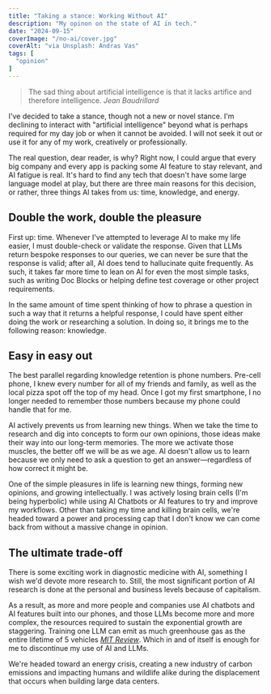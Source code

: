 ```yaml
---
title: "Taking a stance: Working Without AI"
description: "My opinon on the state of AI in tech."
date: "2024-09-15"
coverImage: "/no-ai/cover.jpg"
coverAlt: "via Unsplash: Andras Vas"
tags: [
  "opinion"
]
---
```


<blockquote>
  The sad thing about artificial intelligence is that it lacks artifice and therefore intelligence.
  <cite>Jean Baudrillard</cite>
</blockquote>

I've decided to take a stance, though not a new or novel stance. I'm declining to interact with "artificial intelligence" beyond what is perhaps required for my day job or when it cannot be avoided. I will not seek it out or use it for any of my work, creatively or professionally.

The real question, dear reader, is why? Right now, I could argue that every big company and every app is packing some AI feature to stay relevant, and AI fatigue is real. It's hard to find any tech that doesn't have some large language model at play, but there are three main reasons for this decision, or rather, three things AI takes from us: time, knowledge, and energy.

## Double the work, double the pleasure
First up: time. Whenever I've attempted to leverage AI to make my life easier, I must double-check or validate the response. Given that LLMs return bespoke responses to our queries, we can never be sure that the response is valid; after all, AI does tend to hallucinate quite frequently. As such, it takes far more time to lean on AI for even the most simple tasks, such as writing Doc Blocks or helping define test coverage or other project requirements.

In the same amount of time spent thinking of how to phrase a question in such a way that it returns a helpful response, I could have spent either doing the work or researching a solution. In doing so, it brings me to the following reason: knowledge.

## Easy in easy out
The best parallel regarding knowledge retention is phone numbers. Pre-cell phone, I knew every number for all of my friends and family, as well as the local pizza spot off the top of my head. Once I got my first smartphone, I no longer needed to remember those numbers because my phone could handle that for me.

AI actively prevents us from learning new things. When we take the time to research and dig into concepts to form our own opinions, those ideas make their way into our long-term memories. The more we activate those muscles, the better off we will be as we age. AI doesn't allow us to learn because we only need to ask a question to get an answer—regardless of how correct it might be.

One of the simple pleasures in life is learning new things, forming new opinions, and growing intellectually. I was actively losing brain cells (I'm being hyperbolic) while using AI Chatbots or AI features to try and improve my workflows. Other than taking my time and killing brain cells, we're headed toward a power and processing cap that I don't know we can come back from without a massive change in opinion.

## The ultimate trade-off
There is some exciting work in diagnostic medicine with AI, something I wish we'd devote more research to. Still, the most significant portion of AI research is done at the personal and business levels because of capitalism.

As a result, as more and more people and companies use AI chatbots and AI features built into our phones, and those LLMs become more and more complex, the resources required to sustain the exponential growth are staggering. Training one LLM can emit as much greenhouse gas as the entire lifetime of 5 vehicles <cite>[MIT Review](https://www.technologyreview.com/2019/06/06/239031/training-a-single-ai-model-can-emit-as-much-carbon-as-five-cars-in-their-lifetimes/)</cite>. Which in and of itself is enough for me to discontinue my use of AI and LLMs.

We're headed toward an energy crisis, creating a new industry of carbon emissions and impacting humans and wildlife alike during the displacement that occurs when building large data centers.
